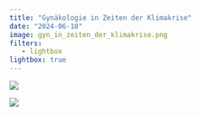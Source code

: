 ```yaml
---
title: "Gynäkologie in Zeiten der Klimakrise"
date: "2024-06-18"
image: gyn_in_zeiten_der_klimakrise.png
filters:
   - lightbox
lightbox: true
---
```



::: {layout="[1, 1]"}
![](gyn_in_zeiten_der_klimakrise_1.png){group="gyn_in_zeiten_der_klimakrise"}

![](gyn_in_zeiten_der_klimakrise_2.png){group="gyn_in_zeiten_der_klimakrise"}
:::
